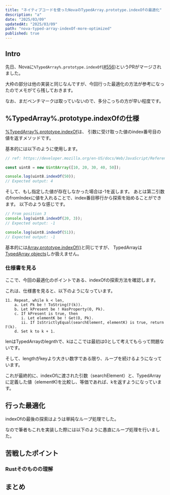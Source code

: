 ```yaml
---
title: "ネイティブコードを使ったNovaのTypedArray.prototype.indexOfの最適化"
description: "a"
date: "2025/03/09"
updatedAt: "2025/03/09"
path: "nova-typed-array-indexOf-more-optimized"
published: true
---
```


## Intro

先日、Novaに`%TypedArray%.prototype.indexOf`([#556](https://github.com/trynova/nova/pull/556))というPRがマージされました。

大枠の部分は他の実装と同じなんですが、今回行った最適化の方法が参考になったのでメモがてら残しておきます。

なお、まだベンチマークは取っていないので、多分こっちの方が早い程度です。

## %TypedArray%.prototype.indexOfの仕様

[%TypedArray%.prototype.indexOf](https://tc39.es/ecma262/multipage/indexed-collections.html#sec-%typedarray%.prototype.indexof)は、
引数に受け取った値のindex番号目の値を返すメソッドです。

基本的には以下のように使用します。

```ts
// ref: https://developer.mozilla.org/en-US/docs/Web/JavaScript/Reference/Global_Objects/TypedArray/indexOf#try_it

const uint8 = new Uint8Array([10, 20, 30, 40, 50]);

console.log(uint8.indexOf(50));
// Expected output: 4
```

そして、もし指定した値が存在しなかった場合は-1を返します。
あとは第二引数のfromIndexに値を入れることで、index番目移行から探索を始めることができます。
以下のような感じです。

```ts
// From position 3
console.log(uint8.indexOf(20, 3));
// Expected output: -1

console.log(uint8.indexOf(51));
// Expected output: -1
```

基本的には[Array.prototype.indexOf()](https://developer.mozilla.org/en-US/docs/Web/JavaScript/Reference/Global_Objects/Array/indexOf)と同じですが、
TypedArrayは[TypedArray objects](https://developer.mozilla.org/en-US/docs/Web/JavaScript/Reference/Global_Objects/TypedArray#typedarray_objects)しか扱えません。

### 仕様書を見る
ここで、今回の最適化のポイントである、indexOfの探索方法を確認します。

これは、仕様書を見ると、以下のようになっています。

```
11. Repeat, while k < len,
    a. Let Pk be ! ToString(𝔽(k)).
    b. Let kPresent be ! HasProperty(O, Pk).
    c. If kPresent is true, then
       i. Let elementK be ! Get(O, Pk).
       ii. If IsStrictlyEqual(searchElement, elementK) is true, return 𝔽(k).
    d. Set k to k + 1.
```

lenはTypedArrayのlegnthで、kはここでは最初は0として考えてもらって問題ないです。

そして、lengthがkeyより大きい数字である限り、ループを続けるようになっています。

これが最終的に、indexOfに渡された引数（searchElement）と、TypedArrayに定義した値（elementK)を比較し、等価であれば、kを返すようになっています。

## 行った最適化

indexOfの最後の探索はようは単純なループ処理でした。

なので筆者もこれを実装した際には以下のように愚直にループ処理を行いました。

## 苦戦したポイント

### Rustそのものの理解

### 

## まとめ